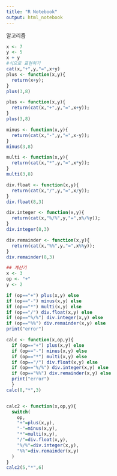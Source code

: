 ```yaml
---
title: "R Notebook"
output: html_notebook
---
```

알고리즘

```r
x <- 7
y <- 5
x + y
#식으로 표현하기
cat(x,"+",y,"=",x+y)
plus <- function(x,y){
  return(x+y);
}
plus(3,8)

plus <- function(x,y){
  return(cat(x,"+",y,"=",x+y));
}
plus(3,8)

minus <- function(x,y){
  return(cat(x,"-",y,"=",x-y));
}
minus(3,8)

multi <- function(x,y){
  return(cat(x,"*",y,"=",x*y));
}
multi(3,8)

div.float <- function(x,y){
  return(cat(x,"/",y,"=",x/y));
}
div.float(8,3)

div.integer <- function(x,y){
  return(cat(x,"%/%",y,"=",x%/%y));
}
div.integer(8,3)

div.remainder <- function(x,y){
  return(cat(x,"%%",y,"=",x%%y));
}
div.remainder(8,3)

## 계산기
x <- 3
op <- "+"
y <- 2

if (op=="+") plus(x,y) else
if (op=="-") minus(x,y) else
if (op=="*") multi(x,y) else
if (op=="/") div.float(x,y) else
if (op=="%/%") div.integer(x,y) else
if (op=="%%") div.remainder(x,y) else
print("error")

calc <- function(x,op,y){
  if (op=="+") plus(x,y) else
  if (op=="-") minus(x,y) else
  if (op=="*") multi(x,y) else
  if (op=="/") div.float(x,y) else
  if (op=="%/%") div.integer(x,y) else
  if (op=="%%") div.remainder(x,y) else
  print("error")
  }
calc(8,"*",3)


calc2 <- function(x,op,y){
  switch(
    op,
    "+"=plus(x,y),
    "-"=minus(x,y),
    "*"=multi(x,y),
    "/"=div.float(x,y),
    "%/%"=div.integer(x,y),
    "%%"=div.remainder(x,y)
  )
}
calc2(5,"*",6)

```
